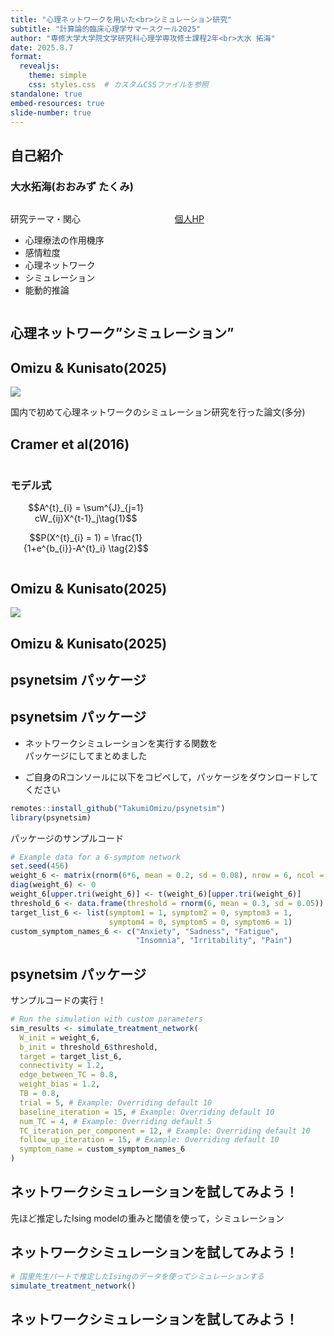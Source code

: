 ```yaml
---
title: "心理ネットワークを用いた<br>シミュレーション研究"
subtitle: "計算論的臨床心理学サマースクール2025"
author: "専修大学大学院文学研究科心理学専攻修士課程2年<br>大水 拓海"
date: 2025.8.7
format: 
  revealjs:
    theme: simple
    css: styles.css  # カスタムCSSファイルを参照
standalone: true
embed-resources: true
slide-number: true
---
```


## 自己紹介 {#columns-syntax}

### 大水拓海(おおみず たくみ)

::: columns

::: {.column width="50%"}

研究テーマ・関心

- 心理療法の作用機序
- 感情粒度
- 心理ネットワーク
- シミュレーション
- 能動的推論

:::

::: {.column width="50%"}



[個人HP](https://psytakumio.github.io/takumiomizu/index.html)

:::
:::

## 心理ネットワーク”シミュレーション”


## Omizu & Kunisato(2025)

![](slidefig/JPR1.png)

国内で初めて心理ネットワークのシミュレーション研究を行った論文(多分)




## Cramer et al(2016)


::: columns

::: {.column width="50%"}

### モデル式

$$A^{t}_{i} = \sum^{J}_{j=1} cW_{ij}X^{t-1}_j\tag{1}$$


$$P(X^{t}_{i} = 1) = \frac{1}{1+e^{b_{i}}-A^{t}_i} \tag{2}$$

:::

::: {.column width="50%"}


:::
:::




## Omizu & Kunisato(2025)

![](slidefig/jpr_res.jpg)

## Omizu & Kunisato(2025)


## psynetsim パッケージ



## psynetsim パッケージ

- ネットワークシミュレーションを実行する関数を<br>パッケージにしてまとめました

- ご自身のRコンソールに以下をコピペして，パッケージをダウンロードしてください

```r
remotes::install_github("TakumiOmizu/psynetsim")
library(psynetsim)
```

パッケージのサンプルコード
```r
# Example data for a 6-symptom network
set.seed(456)
weight_6 <- matrix(rnorm(6*6, mean = 0.2, sd = 0.08), nrow = 6, ncol = 6)
diag(weight_6) <- 0
weight_6[upper.tri(weight_6)] <- t(weight_6)[upper.tri(weight_6)]
threshold_6 <- data.frame(threshold = rnorm(6, mean = 0.3, sd = 0.05))
target_list_6 <- list(symptom1 = 1, symptom2 = 0, symptom3 = 1,
                      symptom4 = 0, symptom5 = 0, symptom6 = 1)
custom_symptom_names_6 <- c("Anxiety", "Sadness", "Fatigue",
                            "Insomnia", "Irritability", "Pain")
```



## psynetsim パッケージ

サンプルコードの実行！

```r
# Run the simulation with custom parameters
sim_results <- simulate_treatment_network(
  W_init = weight_6,
  b_init = threshold_6$threshold,
  target = target_list_6,
  connectivity = 1.2,
  edge_between_TC = 0.8,
  weight_bias = 1.2,
  TB = 0.8,
  trial = 5, # Example: Overriding default 10
  baseline_iteration = 15, # Example: Overriding default 10
  num_TC = 4, # Example: Overriding default 5
  TC_iteration_per_component = 12, # Example: Overriding default 10
  follow_up_iteration = 15, # Example: Overriding default 10
  symptom_name = custom_symptom_names_6
)
```



## ネットワークシミュレーションを試してみよう！

先ほど推定したIsing modelの重みと閾値を使って，シミュレーション


## ネットワークシミュレーションを試してみよう！

```r
# 国里先生パートで推定したIsingのデータを使ってシミュレーションする
simulate_treatment_network()
```


## ネットワークシミュレーションを試してみよう！
